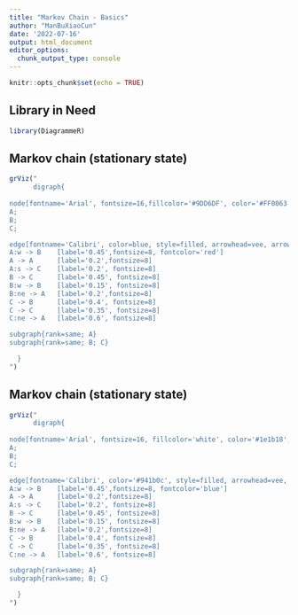 ```yaml
---
title: "Markov Chain - Basics"
author: "ManBuXiaoCun"
date: '2022-07-16'
output: html_document
editor_options: 
  chunk_output_type: console
---
```


```r
knitr::opts_chunk$set(echo = TRUE)
```

## Library in Need
```r
library(DiagrammeR)
```

## Markov chain (stationary state)
```r
grViz("
      digraph{
      
node[fontname='Arial', fontsize=16,fillcolor='#9DD6DF', color='#FF0063', style=filled, shape=oval]
A;
B;
C;

edge[fontname='Calibri', color=blue, style=filled, arrowhead=vee, arrowsize=0.4]
A:w -> B    [label='0.45',fontsize=8, fontcolor='red']
A -> A      [label='0.2',fontsize=8]
A:s -> C    [label='0.2', fontsize=8]
B -> C      [label='0.45', fontsize=8]
B:w -> B    [label='0.15', fontsize=8]
B:ne -> A   [label='0.2',fontsize=8]
C -> B      [label='0.4', fontsize=8]
C -> C      [label='0.35', fontsize=8]
C:ne -> A   [label='0.6', fontsize=8]

subgraph{rank=same; A}
subgraph{rank=same; B; C}

  }
")
```

## Markov chain (stationary state)
```r
grViz("
      digraph{
      
node[fontname='Arial', fontsize=16, fillcolor='white', color='#1e1b18', style=filled, shape=oval]
A;
B;
C;

edge[fontname='Calibri', color='#941b0c', style=filled, arrowhead=vee, arrowsize=0.4]
A:w -> B    [label='0.45',fontsize=8, fontcolor='blue']
A -> A      [label='0.2',fontsize=8]
A:s -> C    [label='0.2', fontsize=8]
B -> C      [label='0.45', fontsize=8]
B:w -> B    [label='0.15', fontsize=8]
B:ne -> A   [label='0.2',fontsize=8]
C -> B      [label='0.4', fontsize=8]
C -> C      [label='0.35', fontsize=8]
C:ne -> A   [label='0.6', fontsize=8]

subgraph{rank=same; A}
subgraph{rank=same; B; C}

  }
")
```